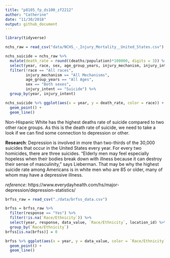 ```yaml
---
title: "p8105_fp_ds100_zf2212"
author: "Catherine"
date: "11/30/2018"
output: github_document
---
```



```r
library(tidyverse)

```

```r
nchs_raw = read_csv("data/NCHS_-_Injury_Mortality__United_States.csv") %>% janitor::clean_names()
```

```r
nchs_suicide = nchs_raw %>% 
  mutate(death_rate = round((deaths/population)*100000, digits = 3)) %>% 
  select(year, race, sex, age_group_years, injury_mechanism, injury_intent, death_rate) %>%
  filter(!race == "All races",
         injury_mechanism == "All Mechanisms",
         age_group_years == "All Ages",
         sex == "Both sexes",
         injury_intent == "Suicide") %>% 
  group_by(year, injury_intent) 

```

```r
nchs_suicide %>% ggplot(aes(x = year, y = death_rate, color = race)) +
  geom_point() +
  geom_line()
```

Non-Hispanic White has the highest deaths rate of suicide compared to two other race groups.
As this is the death rate of suicide, we need to take a look if we can find some connection to depression or other.

__Research__: Depression is involved in more than two-thirds of the 30,000 suicides that occur in the United States every year. For every two homicides, there are three suicides. "Elderly men may feel especially hopeless when their bodies break down with illness because it can destroy their sense of masculinity," says Lieberman. That may be why the highest suicide rate among Americans is in white men who are 85 or older, many of whom may have a depressive illness.

_reference_: https://www.everydayhealth.com/hs/major-depression/depression-statistics/


```r
brfss_raw = read_csv("./data/brfss_data.csv")
```
```r
brfss = brfss_raw %>% 
  filter(response == "Yes") %>%
  filter(!is.na(`Race/Ethnicity`)) %>% 
  select(year, response, data_value, `Race/Ethnicity`, location_id) %>% 
  group_by(`Race/Ethnicity`)
brfss[is.na(brfss)] = 0

brfss %>% ggplot(aes(x = year, y = data_value, color = `Race/Ethnicity`)) + 
  geom_point() +
  geom_line() 
```



